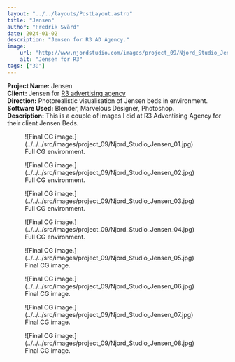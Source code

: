 ```yaml
---
layout: "../../layouts/PostLayout.astro"
title: "Jensen"
author: "Fredrik Svärd"
date: 2024-01-02
description: "Jensen for R3 AD Agency."
image:
    url: "http://www.njordstudio.com/images/project_09/Njord_Studio_Jensen_01.jpg"
    alt: "Jensen for R3"
tags: ["3D"]
---
```



<b>Project Name:</b> Jensen<br />
<b>Client:</b> Jensen for <a href="https://www.r-3.se/">R3 advertising agency</a><br />
<b>Direction:</b> Photorealistic visualisation of Jensen beds in environment.<br />
<b>Software Used:</b> Blender, Marvelous Designer, Photoshop.<br />
<b>Description:</b> This is a couple of images I did at R3 Adventising Agency for their client Jensen Beds.<br />

<figure data-lightbox="true">
    ![Final CG image.](../../../src/images/project_09/Njord_Studio_Jensen_01.jpg)
    <figcaption>Full CG environment.</figcaption>
</figure>

<figure data-lightbox="true">
    ![Final CG image.](../../../src/images/project_09/Njord_Studio_Jensen_02.jpg)
    <figcaption>Full CG environment.</figcaption>
</figure>

<figure data-lightbox="true">
    ![Final CG image.](../../../src/images/project_09/Njord_Studio_Jensen_03.jpg)
    <figcaption>Full CG environment.</figcaption>
</figure>

<figure data-lightbox="true">
    ![Final CG image.](../../../src/images/project_09/Njord_Studio_Jensen_04.jpg)
    <figcaption>Full CG environment.</figcaption>
</figure>

<figure data-lightbox="true">
    ![Final CG image.](../../../src/images/project_09/Njord_Studio_Jensen_05.jpg)
    <figcaption>Final CG image.</figcaption>
</figure>

<figure data-lightbox="true">
    ![Final CG image.](../../../src/images/project_09/Njord_Studio_Jensen_06.jpg)
    <figcaption>Final CG image.</figcaption>
</figure>

<figure data-lightbox="true">
    ![Final CG image.](../../../src/images/project_09/Njord_Studio_Jensen_07.jpg)
    <figcaption>Final CG image.</figcaption>
</figure>

<figure data-lightbox="true">
    ![Final CG image.](../../../src/images/project_09/Njord_Studio_Jensen_08.jpg)
    <figcaption>Final CG image.</figcaption>
</figure>